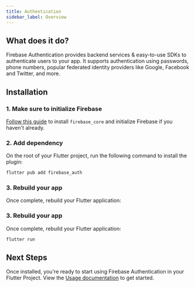 ```yaml
---
title: Authentication
sidebar_label: Overview
---
```


## What does it do?

Firebase Authentication provides backend services & easy-to-use SDKs to authenticate users to your app.
It supports authentication using passwords, phone numbers, popular federated identity providers like Google, Facebook
and Twitter, and more.

<YouTube id="8sGY55yxicA" />

## Installation

### 1. Make sure to initialize Firebase

[Follow this guide](../overview.mdx) to install `firebase_core` and initialize Firebase if you haven't already.

### 2. Add dependency

On the root of your Flutter project, run the following command to install the plugin:

```bash {5}
flutter pub add firebase_auth
```

### 3. Rebuild your app

Once complete, rebuild your Flutter application:

### 3. Rebuild your app

Once complete, rebuild your Flutter application:

```bash
flutter run
```

## Next Steps

Once installed, you're ready to start using Firebase Authentication in your Flutter Project. View the
[Usage documentation](./usage.mdx) to get started.

<!-- View the [Usage documentation](usage.mdx) to get started. -->
